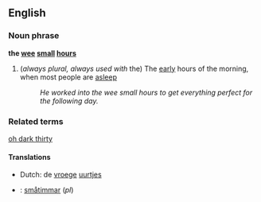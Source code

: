 ==English==

===Noun phrase===
'''the [[wee]] [[small]] [[hour]]s'''

<!-- Ripe for template/category -->
#(''always plural, always used with'' the) The [[early]] hours of the morning, when most people are [[asleep]]
#:''He worked into the wee small hours to get everything perfect for the following day.''

===Related terms===
[[oh dark thirty]]

====Translations====
*Dutch: de [[vroege]] [[uurtjes]]
*{{sv}}: [[småtimmar]] (''pl'')

{{cat|Idioms}}